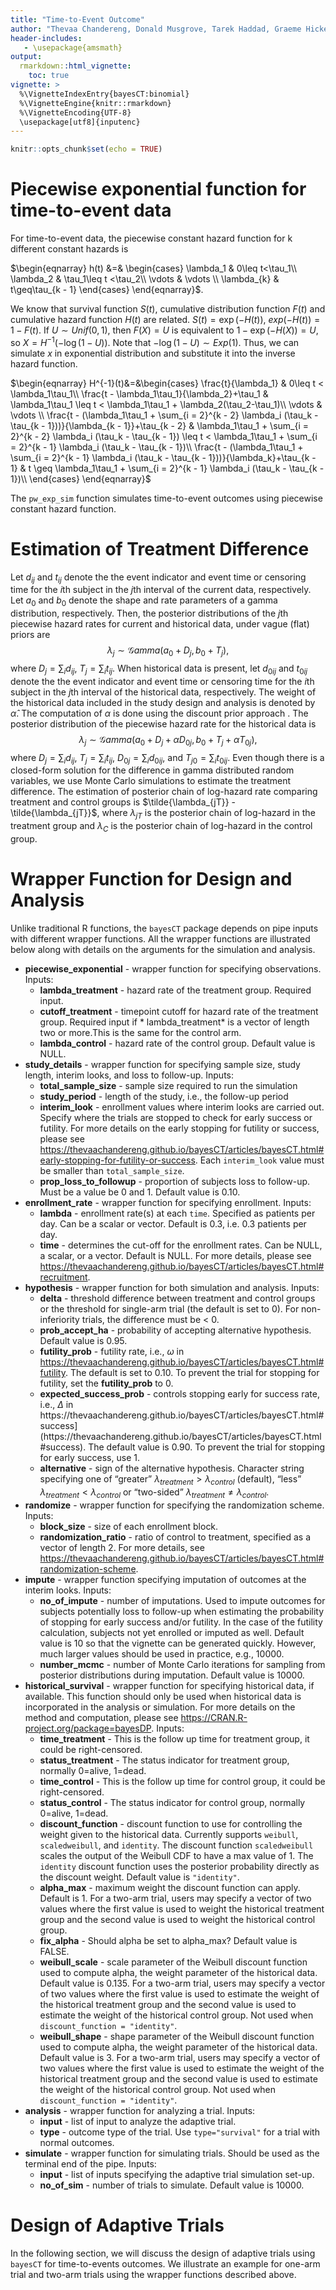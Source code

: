 ```yaml
---
title: "Time-to-Event Outcome"
author: "Thevaa Chandereng, Donald Musgrove, Tarek Haddad, Graeme Hickey, Timothy Hanson, Theodore Lystig"
header-includes:
   - \usepackage{amsmath}
output: 
  rmarkdown::html_vignette:
    toc: true
vignette: >
  %\VignetteIndexEntry{bayesCT:binomial}
  %\VignetteEngine{knitr::rmarkdown}
  %\VignetteEncoding{UTF-8}
  \usepackage[utf8]{inputenc}
---
```


```r
knitr::opts_chunk$set(echo = TRUE)
```


# Piecewise exponential function for time-to-event data

For time-to-event data, the piecewise constant hazard function for k different constant hazards is

$\begin{eqnarray}
	h(t) &=& \begin{cases}
	\lambda_1 & 0\leq t<\tau_1\\
	\lambda_2 & \tau_1\leq t <\tau_2\\
	\vdots & \vdots \\
	\lambda_{k} & t\geq\tau_{k - 1}
	\end{cases}
	\end{eqnarray}$.
	
We know that survival function $S(t)$, cumulative distribution function $F(t)$ and cumulative hazard function $H(t)$ are related.
$S(t) = \exp(-H(t))$, $exp(-H(t)) = 1 - F(t)$. 
If $U \sim Unif(0,1)$, then $F(X) = U$ is equivalent to $1-\exp(-H(X)) = U$, so $X=H^{-1}(-\log(1-U))$.  Note that $-\log(1-U) \sim Exp(1)$.
Thus, we can simulate $x$ in exponential distribution and substitute it into the inverse hazard function. 


$\begin{eqnarray}
H^{-1}(t)&=&\begin{cases}
\frac{t}{\lambda_1} & 0\leq t < \lambda_1\tau_1\\
\frac{t - \lambda_1\tau_1}{\lambda_2}+\tau_1 & \lambda_1\tau_1 \leq t < \lambda_1\tau_1 + \lambda_2(\tau_2-\tau_1)\\
	\vdots & \vdots \\
\frac{t - (\lambda_1\tau_1 + \sum_{i = 2}^{k - 2} \lambda_i (\tau_k - \tau_{k - 1}))}{\lambda_{k - 1}}+\tau_{k - 2} &  \lambda_1\tau_1 + \sum_{i = 2}^{k - 2} \lambda_i (\tau_k - \tau_{k - 1}) \leq t < \lambda_1\tau_1 + \sum_{i = 2}^{k - 1} \lambda_i (\tau_k - \tau_{k - 1})\\
\frac{t - (\lambda_1\tau_1 + \sum_{i = 2}^{k - 1} \lambda_i (\tau_k - \tau_{k - 1}))}{\lambda_k}+\tau_{k - 1} &  t \geq \lambda_1\tau_1 + \sum_{i = 2}^{k - 1} \lambda_i (\tau_k - \tau_{k - 1})\\
\end{cases}
\end{eqnarray}$

The `pw_exp_sim` function simulates time-to-event outcomes using piecewise constant hazard function. 



# Estimation of Treatment Difference 

Let $d_{ij}$ and $t_{ij}$ denote the the event indicator and event time or censoring time for the $i$th subject in the $j$th interval of the current data, respectively. Let $a_0$ and $b_0$ denote the shape and rate parameters of a gamma distribution, respectively. Then, the posterior distributions of the $j$th piecewise hazard rates for current and historical data, under vague (flat) priors are
$$\lambda_{j} \sim \mathcal{G}amma\left(a_0+D_j,\,b_0+T_j\right),$$
where $D_j=\sum_id_{ij}$, $T_j=\sum_it_{ij}$.
When historical data is present, let $d_{0ij}$ and $t_{0ij}$ denote the the event indicator and event time or censoring time for the $i$th subject in the $j$th interval of the historical data, respectively.
The weight of the historical data included in the study design and analysis is denoted by $\hat\alpha$. The computation of $\alpha$ is done using the discount prior approach \cite{haddad2017incorporation}.
The posterior distribution of the piecewise hazard rate for the historical data is
$$\lambda_{j} \sim \mathcal{G}amma\left(a_0+D_j + \alpha D_{0j},\,b_0+T_j + \alpha T_{0j}\right),$$
where $D_j=\sum_id_{ij}$, $T_j=\sum_it_{ij}$, $D_{0j}=\sum_id_{0ij}$, and $T_{j0}=\sum_it_{0ij}$.
Even though there is a closed-form solution for the difference in gamma distributed random variables, we use Monte Carlo simulations to estimate the treatment difference. 
The estimation of posterior chain of log-hazard rate comparing treatment and control groups is $\tilde{\lambda_{jT}} - \tilde{\lambda_{jT}}$, where $\lambda_{jT}$ is the posterior chain of log-hazard in the treatment group and $\lambda_C$ is the posterior chain of log-hazard in the control group.


# Wrapper Function for Design and Analysis

Unlike traditional R functions, the `bayesCT` package depends on pipe inputs with different wrapper functions. All the wrapper functions are illustrated below along with details on the arguments for the simulation and analysis.  

* **piecewise_exponential** - wrapper function for specifying observations. Inputs: 
    + **lambda_treatment** - hazard rate of the treatment group. Required input.
    + **cutoff_treatment** - timepoint cutoff for hazard rate of the treatment group. Required input if * lambda_treatment* is a vector of length two or more.This is the same for the control arm.  
    + **lambda_control** - hazard rate of the control group. Default value is NULL.
    

* **study_details** - wrapper function for specifying sample size, study length, interim looks, and loss to follow-up. Inputs:
    + **total_sample_size** - sample size required to run the simulation 
    + **study_period** - length of the study, i.e., the follow-up period
    + **interim_look** - enrollment values where interim looks are carried out. Specify where the trials are stopped to check for early success or futility. For more details on the early stopping for futility or success, please see [https://thevaachandereng.github.io/bayesCT/articles/bayesCT.html#early-stopping-for-futility-or-success](https://thevaachandereng.github.io/bayesCT/articles/bayesCT.html#early-stopping-for-futility-or-success). Each `interim_look` value must be smaller than `total_sample_size`. 
    + **prop_loss_to_followup** - proportion of subjects loss to follow-up. Must be a value be 0 and 1. Default value is 0.10. 


* **enrollment_rate** - wrapper function for specifying enrollment. Inputs: 
    + **lambda** - enrollment rate(s) at each `time`. Specified as patients per day. Can be a scalar or vector. Default is 0.3, i.e. 0.3 patients per day. 
    + **time** - determines the cut-off for the enrollment rates. Can be NULL, a scalar, or a vector. Default is NULL. For more details, please see  [https://thevaachandereng.github.io/bayesCT/articles/bayesCT.html#recruitment](https://thevaachandereng.github.io/bayesCT/articles/bayesCT.html#recruitment).  


* **hypothesis** - wrapper function for both simulation and analysis. Inputs:
    + **delta** - threshold difference between treatment and control groups or the threshold for single-arm trial (the default is set to 0). For non-inferiority trials, the difference must be < 0.  
    + **prob_accept_ha** - probability of accepting alternative hypothesis. Default value is 0.95. 
    + **futility_prob** - futility rate, i.e., $\omega$ in  [https://thevaachandereng.github.io/bayesCT/articles/bayesCT.html#futility](https://thevaachandereng.github.io/bayesCT/articles/bayesCT.html#futility). The default is set to 0.10. To prevent the trial for stopping for futility, set the **futility_prob** to 0. 
    + **expected_success_prob** - controls stopping early for success rate, i.e., $\Delta$ in https://thevaachandereng.github.io/bayesCT/articles/bayesCT.html#success](https://thevaachandereng.github.io/bayesCT/articles/bayesCT.html#success). The default value is 0.90. To prevent the trial for stopping for early success, use 1.
    + **alternative** - sign of the alternative hypothesis. Character string specifying one of "greater" $\lambda_{treatment} > \lambda_{control}$ (default), "less" $\lambda_{treatment} < \lambda_{control}$ or "two-sided" $\lambda_{treatment} \neq \lambda_{control}$.


* **randomize** - wrapper function for specifying the randomization scheme. Inputs: 
    + **block_size** - size of each enrollment block. 
    + **randomization_ratio** - ratio of control to treatment, specified as a vector of length 2. For more details, see [https://thevaachandereng.github.io/bayesCT/articles/bayesCT.html#randomization-scheme](https://thevaachandereng.github.io/bayesCT/articles/bayesCT.html#randomization-scheme).  


* **impute** - wrapper function specifying imputation of outcomes at the interim looks. Inputs:
    + **no_of_impute** - number of imputations. Used to impute outcomes for subjects potentially loss to follow-up when estimating the probability of stopping for early success and/or futility. In the case of the futility calculation, subjects not yet enrolled or imputed as well. Default value is 10 so that the vignette can be generated quickly. However, much larger values should be used in practice, e.g., 10000.
    + **number_mcmc** - number of Monte Carlo iterations for sampling from posterior distributions during imputation. Default value is 10000.  

* **historical_survival** - wrapper function for specifying historical data, if available. This function should only be used when historical data is incorporated in the analysis or simulation. For more details on the method and computation, please see [https://CRAN.R-project.org/package=bayesDP](https://CRAN.R-project.org/package=bayesDP). Inputs:
    + **time_treatment** - This is the follow up time for treatment group, it could be right-censored.
    + **status_treatment** - The status indicator for treatment group, normally 0=alive, 1=dead.
    + **time_control** - This is the follow up time for control group, it could be right-censored.
    + **status_control** - The status indicator for control group, normally 0=alive, 1=dead.
    + **discount_function** - discount function to use for controlling the weight given to the historical data. Currently supports `weibull`, `scaledweibull`, and `identity`. The discount function `scaledweibull` scales the output of the Weibull CDF to have a max value of 1. The `identity` discount function uses the posterior probability directly as the discount weight. Default value is `"identity"`.
    + **alpha_max** - maximum weight the discount function can apply. Default is 1. For a two-arm trial, users may specify a vector of two values where the first value is used to weight the historical treatment group and the second value is used to weight the historical control group.
    + **fix_alpha** - Should alpha be set to alpha_max? Default value is FALSE.
    + **weibull_scale** - scale parameter of the Weibull discount function used to compute alpha, the weight parameter of the historical data. Default value is 0.135. For a two-arm trial, users may specify a vector of two values where the first value is used to estimate the weight of the historical treatment group and the second value is used to estimate the weight of the historical control group. Not used when `discount_function = "identity"`.
    + **weibull_shape** - shape parameter of the Weibull discount function used to compute alpha, the weight parameter of the historical data. Default value is 3. For a two-arm trial, users may specify a vector of two values where the first value is used to estimate the weight of the historical treatment group and the second value is used to estimate the weight of the historical control group. Not used when `discount_function = "identity"`.

* **analysis** - wrapper function for analyzing a trial. Inputs:
    + **input** - list of input to analyze the adaptive trial. 
    + **type** - outcome type of the trial. Use `type="survival"` for a trial with normal outcomes. 


* **simulate** - wrapper function for simulating trials. Should be used as the terminal end of the pipe. Inputs: 
    + **input** - list of inputs specifying the adaptive trial simulation set-up.
    + **no_of_sim** - number of trials to simulate. Default value is 10000. 


# Design of Adaptive Trials

In the following section, we will discuss the design of adaptive trials using `bayesCT` for time-to-events outcomes. We illustrate an example for one-arm trial and two-arm trials using the wrapper functions described above. 

